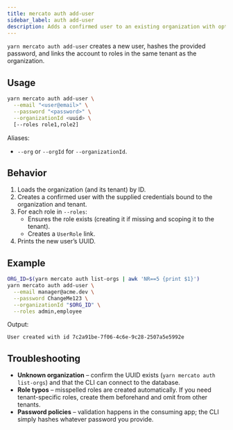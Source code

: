 ```yaml
---
title: mercato auth add-user
sidebar_label: auth add-user
description: Adds a confirmed user to an existing organization with optional role assignments.
---
```


`yarn mercato auth add-user` creates a new user, hashes the provided password, and links the account to roles in the same tenant as the organization.

## Usage

```bash
yarn mercato auth add-user \
  --email "<user@email>" \
  --password "<password>" \
  --organizationId <uuid> \
  [--roles role1,role2]
```

Aliases:

- `--org` or `--orgId` for `--organizationId`.

## Behavior

1. Loads the organization (and its tenant) by ID.
2. Creates a confirmed user with the supplied credentials bound to the organization and tenant.
3. For each role in `--roles`:
   - Ensures the role exists (creating it if missing and scoping it to the tenant).
   - Creates a `UserRole` link.
4. Prints the new user’s UUID.

## Example

```bash
ORG_ID=$(yarn mercato auth list-orgs | awk 'NR==5 {print $1}')
yarn mercato auth add-user \
  --email manager@acme.dev \
  --password ChangeMe123 \
  --organizationId "$ORG_ID" \
  --roles admin,employee
```

Output:

```
User created with id 7c2a91be-7f06-4c6e-9c28-2507a5e5992e
```

## Troubleshooting

- **Unknown organization** – confirm the UUID exists (`yarn mercato auth list-orgs`) and that the CLI can connect to the database.
- **Role typos** – misspelled roles are created automatically. If you need tenant-specific roles, create them beforehand and omit from other tenants.
- **Password policies** – validation happens in the consuming app; the CLI simply hashes whatever password you provide.
